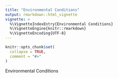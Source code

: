 ```yaml
---
title: "Environmental Conditions"
output: rmarkdown::html_vignette
vignette: >
  %\VignetteIndexEntry{Environmental Conditions}
  %\VignetteEngine{knitr::rmarkdown}
  %\VignetteEncoding{UTF-8}
---
```


```r
knitr::opts_chunk$set(
  collapse = TRUE,
  comment = "#>"
)
```

Environmental Conditions
